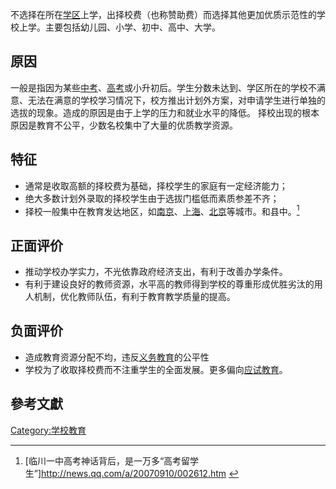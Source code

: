 不选择在所在[[学区|学区]]上学，出择校费（也称赞助费）而选择其他更加优质示范性的学校上学。主要包括幼儿园、小学、初中、高中、大学。

==原因==
一般是指因为某些[[中考|中考]]、[[高考|高考]]或小升初后。学生分数未达到、学区所在的学校不满意、无法在满意的学校学习情况下，校方推出计划外方案，对申请学生进行单独的选拔的现象。造成的原因是由于上学的压力和就业水平的降低。
择校出现的根本原因是教育不公平，少数名校集中了大量的优质教学资源。

== 特征 ==
*通常是收取高额的择校费为基础，择校学生的家庭有一定经济能力；
*绝大多数计划外录取的择校学生由于选拔门槛低而素质参差不齐；
*择校一般集中在教育发达地区，如[[南京|南京]]、[[上海|上海]]、[[北京|北京]]等城市。和县中。<ref>[临川一中高考神话背后，是一万多“高考留学生”]http://news.qq.com/a/20070910/002612.htm {{Webarchive|url=https://archive.is/20120718174208/http://news.qq.com/a/20070910/002612.htm |date=2012-07-18 }}</ref>

==正面评价==
*推动学校办学实力，不光依靠政府经济支出，有利于改善办学条件。
*有利于建设良好的教师资源，水平高的教师得到学校的尊重形成优胜劣汰的用人机制，优化教师队伍，有利于教育教学质量的提高。

==负面评价==
*造成教育资源分配不均，违反[[义务教育|义务教育]]的公平性
*学校为了收取择校费而不注重学生的全面发展。更多偏向[[应试教育|应试教育]]。

==參考文獻==
<div class="references-small">
<references></references>
</div>


[[Category:学校教育|Category:学校教育]]